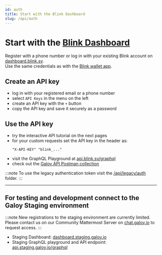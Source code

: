 ```yaml
---
id: auth
title: Start with the Blink Dashboard
slug: /api/auth
---
```


# Start with the [Blink Dashboard](https://dashboard.blink.sv)

Register with a phone number or log in with your existing Blink account on [dashboard.blink.sv](https://dashboard.blink.sv).<br />
Use the same credentials as with the [Blink wallet app](https://gt.blink.sv).

## Create an API key

* log in with your registered email or a phone number
* select `API Keys` in the menu on the left
* create an API key with the `+` button
* copy the API key and save it securely as a password

## Use the API key
* try the interactive API tutorial on the next pages
* for your custom requests set the API key in the header as:
  ```
  "X-API-KEY" "blink_..."
  ```
* visit the GraphQL Playground at [api.blink.sv/graphql](https://api.blink.sv/graphql)
* check out the [Galoy API Postman collection](https://documenter.getpostman.com/view/29391384/2s9YCAQq3z#f3e8e86e-67c1-411d-8208-03220fd1ed43)

:::note
To use the legacy authentication token visit the [/api/legacy/auth](/api/legacy/auth) folder.
:::

---

## For testing and development connect to the Galoy Staging environment
:::note
New registrations to the staging environment are currently limited. Please contact us on our Community Mattermost Server on [chat.galoy.io](https://chat.galoy.io) to request access.
:::

* Staging Dashboard: [dashboard.staging.galoy.io](https://dashboard.staging.galoy.io)
* Staging GraphQL playground and API endpoint: [api.staging.galoy.io/graphql](https://api.staging.galoy.io/graphql)
